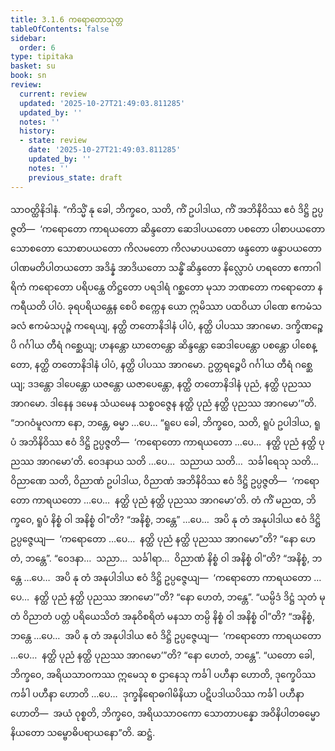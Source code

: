 ```yaml
---
title: 3.1.6 ကရောတောသုတ္တ
tableOfContents: false
sidebar:
  order: 6
type: tipitaka
basket: su
book: sn
review:
  current: review
  updated: '2025-10-27T21:49:03.811285'
  updated_by: ''
  notes: ''
  history:
  - state: review
    date: '2025-10-27T21:49:03.811285'
    updated_by: ''
    notes: ''
    previous_state: draft
---
```



<ReviewStatus review={frontmatter.review} showDetails={true} />

<HypothesisAnnotation frontmatter={frontmatter} />

<DynamicBreadcrumb />

<Division number="211" book="sn" e="ch" v="18" p="309">

<Paragraph number="933" book="sn">
သာဝတ္ထိနိဒါနံ. “ကိသ္မိံ နု ခေါ, ဘိက္ခဝေ, သတိ, ကိံ ဥပါဒါယ, ကိံ အဘိနိဝိဿ ဧဝံ ဒိဋ္ဌိ ဥပ္ပဇ္ဇတိ—  ‘ကရောတော ကာရယတော ဆိန္ဒတော ဆေဒါပယတော ပစတော ပါစာပယတော သောစတော သောစာပယတော ကိလမတော ကိလမာပယတော ဖန္ဒတော ဖန္ဒာပယတော ပါဏမတိပါတယတော အဒိန္နံ အာဒိယတော သန္ဓိံ ဆိန္ဒတော နိလ္လောပံ ဟရတော ဧကာဂါရိကံ ကရောတော ပရိပန္ထေ တိဋ္ဌတော ပရဒါရံ ဂစ္ဆတော မုသာ ဘဏတော ကရောတော န ကရီယတိ ပါပံ. ခုရပရိယန္တေန စေပိ စက္ကေန ယော ဣမိဿာ ပထဝိယာ ပါဏေ ဧကမံသခလံ ဧကမံသပုဉ္ဇံ ကရေယျ, နတ္ထိ တတောနိဒါနံ ပါပံ, နတ္ထိ ပါပဿ အာဂမော. ဒက္ခိဏဉ္စေပိ ဂင်္ဂါယ တီရံ ဂစ္ဆေယျ; ဟနန္တော ဃာတေန္တော ဆိန္ဒန္တော ဆေဒါပေန္တော ပစန္တော ပါစေန္တော, နတ္ထိ တတောနိဒါနံ ပါပံ, နတ္ထိ ပါပဿ အာဂမော. ဥတ္တရဉ္စေပိ ဂင်္ဂါယ တီရံ ဂစ္ဆေယျ; ဒဒန္တော ဒါပေန္တော ယဇန္တော ယဇာပေန္တော, နတ္ထိ တတောနိဒါနံ ပုညံ, နတ္ထိ ပုညဿ အာဂမော. ဒါနေန ဒမေန သံယမေန သစ္စဝဇ္ဇေန နတ္ထိ ပုညံ နတ္ထိ ပုညဿ အာဂမော’”တိ. “ဘဂဝံမူလကာ နော, ဘန္တေ, ဓမ္မာ …ပေ…
</Paragraph>

<Paragraph number="934" book="sn">
“ရူပေ ခေါ, ဘိက္ခဝေ, သတိ, ရူပံ ဥပါဒါယ, ရူပံ အဘိနိဝိဿ ဧဝံ ဒိဋ္ဌိ ဥပ္ပဇ္ဇတိ—  ‘ကရောတော ကာရယတော …ပေ…  နတ္ထိ ပုညံ နတ္ထိ ပုညဿ အာဂမော’တိ. ဝေဒနာယ သတိ …ပေ…  သညာယ သတိ…  သင်္ခါရေသု သတိ…  ဝိညာဏေ သတိ, ဝိညာဏံ ဥပါဒါယ, ဝိညာဏံ အဘိနိဝိဿ ဧဝံ ဒိဋ္ဌိ ဥပ္ပဇ္ဇတိ—  ‘ကရောတော ကာရယတော …ပေ…  နတ္ထိ ပုညံ နတ္ထိ ပုညဿ အာဂမော’တိ.
</Paragraph>

<Paragraph number="935" book="sn">
တံ ကိံ မညထ, ဘိက္ခဝေ, ရူပံ နိစ္စံ ဝါ အနိစ္စံ ဝါ”တိ? “အနိစ္စံ, ဘန္တေ” …ပေ…  အပိ နု တံ အနုပါဒါယ ဧဝံ ဒိဋ္ဌိ ဥပ္ပဇ္ဇေယျ—  ‘ကရောတော …ပေ…  နတ္ထိ ပုညံ နတ္ထိ ပုညဿ အာဂမော”တိ? “နော ဟေတံ, ဘန္တေ”. “ဝေဒနာ…  သညာ…  သင်္ခါရာ…  ဝိညာဏံ နိစ္စံ ဝါ အနိစ္စံ ဝါ”တိ? “အနိစ္စံ, ဘန္တေ …ပေ…  အပိ နု တံ အနုပါဒါယ ဧဝံ ဒိဋ္ဌိ ဥပ္ပဇ္ဇေယျ—  ‘ကရောတော ကာရယတော …ပေ…  နတ္ထိ ပုညံ နတ္ထိ ပုညဿ အာဂမော’”တိ? “နော ဟေတံ, ဘန္တေ”. “ယမ္ပိဒံ ဒိဋ္ဌံ သုတံ မုတံ ဝိညာတံ ပတ္တံ ပရိယေသိတံ အနုဝိစရိတံ မနသာ တမ္ပိ နိစ္စံ ဝါ အနိစ္စံ ဝါ”တိ? “အနိစ္စံ, ဘန္တေ …ပေ…  အပိ နု တံ အနုပါဒါယ ဧဝံ ဒိဋ္ဌိ ဥပ္ပဇ္ဇေယျ—  ‘ကရောတော ကာရယတော …ပေ…  နတ္ထိ ပုညံ နတ္ထိ ပုညဿ အာဂမော’”တိ? “နော ဟေတံ, ဘန္တေ”.
</Paragraph>

<Paragraph number="936" book="sn">
“ယတော ခေါ, ဘိက္ခဝေ, အရိယသာဝကဿ ဣမေသု စ ဌာနေသု ကင်္ခါ ပဟီနာ ဟောတိ, ဒုက္ခေပိဿ ကင်္ခါ ပဟီနာ ဟောတိ …ပေ…  ဒုက္ခနိရောဓဂါမိနိယာ ပဋိပဒါယပိဿ ကင်္ခါ ပဟီနာ ဟောတိ—  အယံ ဝုစ္စတိ, ဘိက္ခဝေ, အရိယသာဝကော သောတာပန္နော အဝိနိပါတဓမ္မော နိယတော သမ္ဗောဓိပရာယနော”တိ.

</Paragraph>
</Division>

<Paragraph number="937" type="center" book="sn">
ဆဋ္ဌံ.
</Paragraph>
